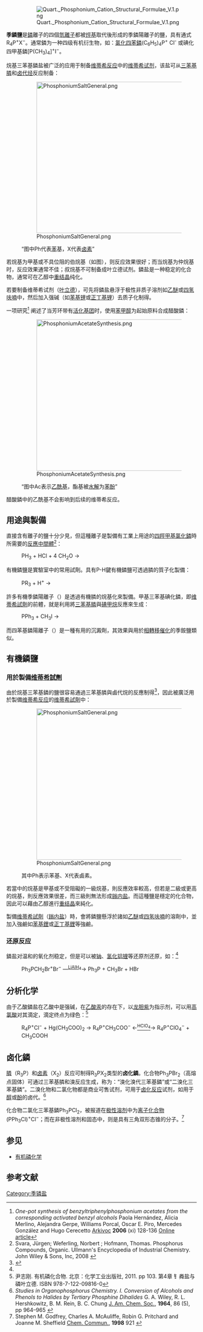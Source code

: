 {{noteTA
|1 =zh-hans:𬭸;zh-hk:鏻;zh-tw:鏻;
}}
{{CJK-New-Char|2CB78}}
:[[Image:Quart._Phosphonium_Cation_Structural_Formulae_V.1.png|thumb]]
'''季鏻鹽'''是[[鏻|鏻]]離子的四個[[氫離子|氫離子]]都被[[烴基|烴基]]取代後形成的季鏻陽離子的鹽，具有通式R<sub>4</sub>P<sup>+</sup>X<sup>−</sup>。通常鏻为一种四级有机衍生物，如：[[氯化四苯鏻|氯化四苯鏻]](C<sub>6</sub>H<sub>5</sub>)<sub>4</sub>P<sup>+</sup> Cl<sup>-</sup> 或碘化四甲基鏻<nowiki>[</nowiki>P(CH<sub>3</sub>)<sub>4</sub><nowiki>]</nowiki><sup>+</sup>I<sup>−</sup>。

烷基三苯基鏻盐被广泛的应用于制备[[维蒂希反应|维蒂希反应]]中的[[维蒂希反应#维蒂希试剂|维蒂希试剂]]，该盐可从[[三苯基膦|三苯基膦]]和[[卤代烃|卤代烃]]反应制备：

:[[Image:PhosphoniumSaltGeneral.png|400px]]
:“图中Ph代表[[苯|苯]]基，X代表[[卤素|卤素]]”

若烷基为甲基或不具位阻的伯烷基（如图），则反应效果很好；而当烷基为仲烷基时，反应效果通常不佳；叔烷基不可制备成叶立德试剂。鏻盐是一种稳定的化合物，通常可在乙醇中[[重结晶|重结晶]]纯化。

若要制备维蒂希试剂（[[叶立德|叶立德]]），可先将鏻盐悬浮于极性非质子溶剂如[[乙醚|乙醚]]或[[四氢呋喃|四氢呋喃]]中，然后加入强碱（如[[苯基锂|苯基锂]]或[[正丁基锂|正丁基锂]]）去质子化制得。

一项研究<ref>''One-pot synthesis of benzyltriphenylphosphonium acetates from the corresponding activated benzyl alcohols'' Paola Hernández, Alicia Merlino, Alejandra Gerpe, Williams Porcal, Oscar E. Piro, Mercedes González and Hugo Cerecetto [[Arkivoc|Arkivoc]] '''2006''' (xi) 128-136 [http://www.arkat-usa.org/ARKIVOC/JOURNAL_CONTENT/manuscripts/2006/06-1859HP%20as%20published%20mainmanuscript.pdf Online article]</ref>
阐述了当芳环带有[[活化基团|活化基团]]时，使用[[苯甲醇|苯甲醇]]为起始原料合成醋酸鏻：

:[[Image:PhosphoniumAcetateSynthesis.png|400px]]
:“图中Ac表示[[乙酰基|乙酰基]]，酯基被[[水解|水解]]为[[苯酚|苯酚]]”

醋酸鏻中的乙酰基不会影响到后续的维蒂希反应。

== 用途與製備 ==
直接含有{{化學式|磷|氫|4|1}}離子的鹽十分少見，但這種離子是製備有工業上用途的[[四羥甲基氯化鏻|四羥甲基氯化鏻]]時所需要的[[反應中間體|反應中間體]]<ref name=Ullmann>Svara, Jürgen; Weferling, Norbert ; Hofmann, Thomas. Phosphorus Compounds, Organic. Ullmann's Encyclopedia of Industrial Chemistry.  John Wiley & Sons, Inc, 2008 {{doi|10.1002/14356007.a19_545.pub2}}</ref>：
:PH<sub>3</sub> + HCl + 4 CH<sub>2</sub>O → {{chem|P(CH|2|OH)|4|+|Cl|−}}
有機鏻鹽是實驗室中的常用試劑。具有P-H鍵有機鏻鹽可透過膦的質子化製備：
:PR<sub>3</sub> + H<sup>+</sup> → {{chem|HPR|3|+}}
許多有機季鏻陽離子（{{Chem|PR|4|+}}）是透過有機膦的烷基化來製備。甲基三苯基碘化鏻，即[[维蒂希反应#维蒂希试剂|维蒂希試劑]]的前體，就是利用將[[三苯基膦|三苯基膦]]與[[碘甲烷|碘甲烷]]反應來生成：
:PPh<sub>3</sub> + CH<sub>3</sub>I → {{chem|CH|3|PPh|3|+|I|−}}
而四苯基鏻陽離子（{{chem|PPh|4|+}}）是一種有用的沉澱劑，其效果與用於[[相转移催化剂|相轉移催化]]的季銨鹽類似。

== 有機鏻鹽 ==
=== 用於製備[[维蒂希反应#维蒂希试剂|维蒂希試劑]] ===
由於烷基三苯基鏻的鹽很容易通過三苯基膦與鹵代烷的反應制得<ref>{{OrgSynth|author=[[Georg_Wittig|George Wittig]] U. Schoellkopf |year=1973|title=Methylenecyclohexane (describes Ph<sub>3</sub>PCH<sub>2</sub>|volume=|pages=|collvol=5|collvolpages= 751|prep=CV5P0751}}</ref>，因此被廣泛用於製備[[维蒂希反应|维蒂希反应]]的[[维蒂希反应#维蒂希试剂|维蒂希試劑]]中：
:[[File:PhosphoniumSaltGeneral.png|400px]]
:其中Ph表示苯基、X代表鹵素。
若當中的烷基是甲基或不受阻礙的一級烷基，則反應效率較高，但若是二級或更高的烷基，則反應效果很差，而三級則無法形成[[鎓内盐|鎓内盐]]。而這種鹽是穩定的化合物，因此可以藉由乙醇進行[[重结晶|重结晶]]來純化。

製備[[维蒂希反应#维蒂希试剂|维蒂希試劑]]（[[鎓内盐|鎓内盐]]）時，會將鏻鹽懸浮於諸如[[乙醚|乙醚]]或[[四氢呋喃|四氢呋喃]]的溶劑中，並加入強鹼如[[苯基鋰|苯基鋰]]或[[正丁基鋰|正丁基鋰]]等強鹼。
=== 还原反应 ===
鏻盐对温和的氧化剂稳定，但是可以被[[钠|钠]]、[[氢化铝锂|氢化铝锂]]等还原剂还原，如：<ref name=Yin />
: Ph<sub>3</sub>PCH<sub>2</sub>Br<sup>+</sup>Br<sup>−</sup> —<sup><u>LiAlH<sub>4</sub></u></sup>→ Ph<sub>3</sub>P + CH<sub>3</sub>Br + HBr

==分析化学==
由于乙酸鏻盐在乙酸中是强碱，在[[乙酸汞|乙酸汞]]的存在下，以[[龙胆紫|龙胆紫]]为指示剂，可以用[[高氯酸|高氯酸]]对其滴定，滴定终点为绿色：<ref name=Yin>尹志刚. 有机磷化合物. 北京：化学工业出版社, 2011.  pp 103. 第4章 钅粦盐与磷叶立德. ISBN 978-7-122-09816-0</ref>
: R<sub>4</sub>P<sup>+</sup>Cl<sup>−</sup> + Hg(CH<sub>3</sub>COO)<sub>2</sub> → R<sub>4</sub>P<sup>+</sup>CH<sub>3</sub>COO<sup>−</sup> ←<u><sup>HClO<sub>4</sub></sup></u>→ R<sub>4</sub>P<sup>+</sup>ClO<sub>4</sub><sup>−</sup> + CH<sub>3</sub>COOH

==卤化鏻==
[[膦|膦]]（R<sub>3</sub>P）和[[卤素|卤素]]（X<sub>2</sub>）反应可制得R<sub>3</sub>PX<sub>2</sub>类型的'''卤化鏻'''。化合物Ph<sub>3</sub>PBr<sub>2</sub>（高熔点固体）可通过三苯基膦和溴反应生成，称为：“溴化溴代三苯基鏻”或“二溴化三苯基鏻”。二溴化物和二氯化物都是商业可售试剂，可用于[[卤化反应|卤化反应]]试剂，如用于[[醇|醇]]或[[酚|酚]]的卤代。<ref>''Studies in Organophosphorus Chemistry. I. Conversion of Alcohols and Phenols to Halides by Tertiary Phosphine Dihalides'' G. A. Wiley, R. L. Hershkowitz, B. M. Rein, B. C. Chung [[J._Am._Chem._Soc.|J. Am. Chem. Soc.]], '''1964''', 86 (5), pp 964–965 {{DOI|10.1021/ja01059a073}}</ref>

化合物二氯化三苯基鏻Ph<sub>3</sub>PCl<sub>2</sub>，被报道在[[极性溶剂|极性溶剂]]中为[[离子化合物|离子化合物]](PPh<sub>3</sub>Cl)<sup>+</sup>Cl<sup>−</sup>；而在非极性溶剂和固态中，则是具有三角双形态锥的分子。<ref>Stephen M. Godfrey, Charles A. McAuliffe, Robin G. Pritchard and Joanne M. Sheffield [[Chem._Commun.|Chem. Commun.]], '''1998''' 921 {{DOI|10.1039/a800820e}} </ref>

== 参见 ==
* [[有机磷化学|有机磷化学]]

==参考文献==
<references/>

[[Category:季𬭸盐|Category:季𬭸盐]]

{{官能团}}
{{有机化学}}